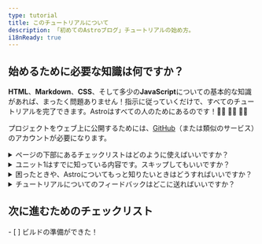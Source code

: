 ```yaml
---
type: tutorial
title: このチュートリアルについて
description: 「初めてのAstroブログ」チュートリアルの始め方。
i18nReady: true
---
```




## 始めるために必要な知識は何ですか？

**HTML**、**Markdown**、**CSS**、そして多少の**JavaScript**についての基本的な知識があれば、まったく問題ありません！指示に従っていくだけで、すべてのチュートリアルを完了できます。Astroはすべての人のためにあるのです！🧑‍🚀 👩‍🚀 👨‍🚀

プロジェクトをウェブ上に公開するためには、[GitHub](https://github.com)（または類似のサービス）のアカウントが必要になります。

<details>
<summary>ページの下部にあるチェックリストはどのように使えばいいですか？</summary>

チェックを入れてください！

各ページの最後には、そこまでにできるようになったタスクのチェックリストがあります。これにチェックを入れると、チュートリアルトラッカー（チュートリアルの進捗）で進捗状況を確認できます。

トラッカーの利用は任意ですが、数回に分けてチュートリアルを進める場合には、自分の進捗状況を思い出すのに役立ちます。また、チェックリストの一部をチェックしないでおくことで、あとで見直したいユニットの目印としても使えます。

（このデータはブラウザのローカルストレージにのみ保存され、他の場所で利用されることはありません。Astroにデータが送信されたり、保存されたりすることはありません。）
</details>

<details>
<summary>ユニット1はすでに知っている内容です。スキップしてもいいですか？</summary>

[ユニット1](/ja/tutorial/1-setup/)の各レッスンでは、チュートリアルを完了するために必要な開発ツールとオンラインアカウントを確認できます。また、新しいAstroプロジェクトの作成、GitHubへの保存、Netlifyへのデプロイの手順を説明しています。

[空の新しいAstroプロジェクトを作成](/ja/install-and-setup/)し、セットアップすることに慣れている場合は、そのまま[ユニット2](/ja/tutorial/2-pages/)に進み、プロジェクトに新しいページを作成していっても問題ありません。
</details>

<details>
<summary>困ったときや、Astroについてもっと知りたいときはどうすればいいですか？</summary>

[AstroのフレンドリーなDiscordサーバー](https://astro.build/chat)に参加しましょう！

サポートフォーラムチャンネルで質問したり、`#general`や`#off-topic`で誰かに話しかけてみてください。
</details>

<details>
<summary>チュートリアルについてのフィードバックはどこに送ればいいですか？</summary>

このチュートリアルは、AstroのDocsチームのプロジェクトです。Discordの`#docs`チャンネルで私たちを見つけるか、または[GitHubのDocsリポジトリ](https://github.com/withastro/docs/issues)にイシューを投稿してください。
</details>

<Box icon="check-list">

## 次に進むためのチェックリスト

<Checklist>
- [ ] ビルドの準備ができた！
</Checklist>
</Box>
